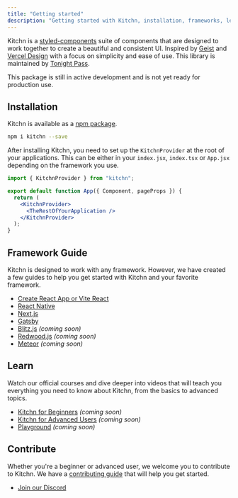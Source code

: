 ```yaml
---
title: "Getting started"
description: "Getting started with Kitchn, installation, frameworks, learn and contribute."
---
```



Kitchn is a [styled-components](https://styled-components.com) suite of components that are designed to work together to create a beautiful and consistent UI. Inspired by [Geist](https://geist-ui.dev/) and [Vercel Design](https://vercel.com/design) with a focus on simplicity and ease of use. This library is maintained by [Tonight Pass](https://tonightpass.com).

<Callout>
  This package is still in active development and is not yet ready for
  production use.
</Callout>

## Installation

Kitchn is available as a [npm package](https://www.npmjs.com/package/kitchn).

```sh npm2yarn
npm i kitchn --save
```

After installing Kitchn, you need to set up the `KitchnProvider` at the root of your applications.
This can be either in your `index.jsx`, `index.tsx` or `App.jsx` depending on the framework you use.

```jsx
import { KitchnProvider } from "kitchn";

export default function App({ Component, pageProps }) {
  return (
    <KitchnProvider>
      <TheRestOfYourApplication />
    </KitchnProvider>
  );
}
```

## Framework Guide

Kitchn is designed to work with any framework. However, we have created a few guides to help you get started with Kitchn and your favorite framework.

- [Create React App or Vite React](/docs/frameworks/create-react-app)
- [React Native](/docs/frameworks/react-native)
- [Next.js](/docs/frameworks/nextjs)
- [Gatsby](/docs/frameworks/gatsby)
- [Blitz.js](/docs/frameworks/blitzjs) _(coming soon)_
- [Redwood.js](/docs/frameworks/redwoodjs) _(coming soon)_
- [Meteor](/docs/frameworks/meteor) _(coming soon)_

## Learn

Watch our official courses and dive deeper into videos that will teach you everything you need to know about Kitchn, from the basics to advanced topics.

- [Kitchn for Beginners](https://egghead.io/courses/kitchn-for-beginners) _(coming soon)_
- [Kitchn for Advanced Users](https://egghead.io/courses/kitchn-for-advanced-users) _(coming soon)_
- [Playground](/docs/playground) _(coming soon)_

## Contribute

Whether you're a beginner or advanced user, we welcome you to contribute to Kitchn. We have a [contributing guide](/contributing) that will help you get started.

- [Join our Discord](https://discord.gg/VvvAkPqQ98)
